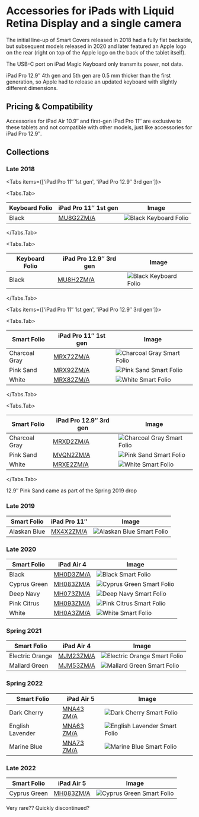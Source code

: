 
# Accessories for iPads with Liquid Retina Display and a single camera

The initial line-up of Smart Covers released in 2018 had a fully flat backside, but subsequent models released in 2020 and later featured an Apple logo on the rear (right on top of the Apple logo on the back of the tablet itself).

The USB-C port on iPad Magic Keyboard only transmits power, not data.

iPad Pro 12.9″ 4th gen and 5th gen are 0.5 mm thicker than the first generation, so Apple had to release an updated keyboard with slightly different dimensions.

## Pricing & Compatibility

Accessories for iPad Air 10.9″ and first-gen iPad Pro 11″ are exclusive to these tablets and not compatible with other models, just like accessories for iPad Pro 12.9″.

## Collections

### Late 2018

<Tabs
  items={['iPad Pro 11″ 1st gen', 'iPad Pro 12.9″ 3rd gen']}>

<Tabs.Tab>

| Keyboard Folio | iPad Pro 11″ 1st gen | Image |
| --- | --- | --- |
| Black | [MU8G2<wbr/>ZM/A](/ipad_pro2/MU8G2) | ![Black Keyboard Folio](/everypreview/MU8G2.png) |

</Tabs.Tab>

<Tabs.Tab>

| Keyboard Folio | iPad Pro 12.9″ 3rd gen | Image |
| --- | --- | --- |
| Black | [MU8H2<wbr/>ZM/A](/ipad_pro2/MU8H2) | ![Black Keyboard Folio](/everypreview/MU8H2.png) |

</Tabs.Tab>
</Tabs>


<Tabs
  items={['iPad Pro 11″ 1st gen', 'iPad Pro 12.9″ 3rd gen']}>

<Tabs.Tab>

| Smart Folio | iPad Pro 11″ 1st gen | Image |
| --- | --- | --- |
| Charcoal Gray | [MRX72<wbr/>ZM/A](/ipad_pro2/MRX72) | ![Charcoal Gray Smart Folio](/everypreview/MRX72.png) |
| Pink Sand | [MRX92<wbr/>ZM/A](/ipad_pro2/MRX92) | ![Pink Sand Smart Folio](/everypreview/MRX92.png) |
| White | [MRX82<wbr/>ZM/A](/ipad_pro2/MRX82) | ![White Smart Folio](/everypreview/MRX82.png) |

</Tabs.Tab>

<Tabs.Tab>

| Smart Folio | iPad Pro 12.9″ 3rd gen | Image |
| --- | --- | --- |
| Charcoal Gray | [MRXD2<wbr/>ZM/A](/ipad_pro2/MRXD2) | ![Charcoal Gray Smart Folio](/everypreview/MRXD2.png) |
| Pink Sand | [MVQN2<wbr/>ZM/A](/ipad_pro2/MVQN2) | ![Pink Sand Smart Folio](/everypreview/MVQN2.png) |
| White | [MRXE2<wbr/>ZM/A](/ipad_pro2/MRXE2) | ![White Smart Folio](/everypreview/MRXE2.png) |

</Tabs.Tab>
</Tabs>

12.9″ Pink Sand came as part of the Spring 2019 drop

### Late 2019

| Smart Folio | iPad Pro 11″ | Image |
| --- | --- | --- |
| Alaskan Blue | [MX4X2<wbr/>ZM/A](/ipad_pro2/MX4X2) | ![Alaskan Blue Smart Folio](/everypreview/MX4X2.png) |

### Late 2020

| Smart Folio | iPad Air 4 | Image |
| --- | --- | --- |
| Black | [MH0D3<wbr/>ZM/A](/ipad_pro2/MH0D3) | ![Black Smart Folio](/everypreview/MH0D3.png) |
| Cyprus Green | [MH083<wbr/>ZM/A](/ipad_pro2/MH083) | ![Cyprus Green Smart Folio](/everypreview/MH083.png) |
| Deep Navy | [MH073<wbr/>ZM/A](/ipad_pro2/MH073) | ![Deep Navy Smart Folio](/everypreview/MH073.png) |
| Pink Citrus | [MH093<wbr/>ZM/A](/ipad_pro2/MH093) | ![Pink Citrus Smart Folio](/everypreview/MH093.png) |
| White | [MH0A3<wbr/>ZM/A](/ipad_pro2/MH0A3) | ![White Smart Folio](/everypreview/MH0A3.png) |

### Spring 2021

| Smart Folio | iPad Air 4 | Image |
| --- | --- | --- |
| Electric Orange | [MJM23<wbr/>ZM/A](/ipad_pro2/MJM23) | ![Electric Orange Smart Folio](/everypreview/MJM23.png) |
| Mallard Green | [MJM53<wbr/>ZM/A](/ipad_pro2/MJM53) | ![Mallard Green Smart Folio](/everypreview/MJM53.png) |

### Spring 2022

| Smart Folio | iPad Air 5 | Image |
| --- | --- | --- |
| Dark Cherry | [MNA43<wbr/>ZM/A](/ipad_pro2/MNA43) | ![Dark Cherry Smart Folio](/everypreview/MNA43.png) |
| English Lavender | [MNA63<wbr/>ZM/A](/ipad_pro2/MNA63) | ![English Lavender Smart Folio](/everypreview/MNA63.png) |
| Marine Blue | [MNA73<wbr/>ZM/A](/ipad_pro2/MNA73) | ![Marine Blue Smart Folio](/everypreview/MNA73.png) |

### Late 2022

| Smart Folio | iPad Air 5 | Image |
| --- | --- | --- |
| Cyprus Green | [MH083<wbr/>ZM/A](/ipad_pro2/MH083) | ![Cyprus Green Smart Folio](/everypreview/MH083.png) |

Very rare?? Quickly discontinued?
